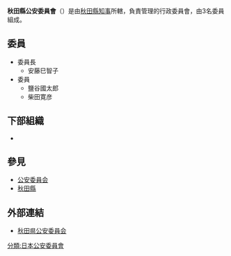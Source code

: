 {{Infobox Govt Agency
  | agency_name     = 秋田縣公安委員會
  | nativename      = {{lang|ja|秋田県公安委員会}}{{ja}}<br>{{lang|ja|あきたけんこうあんいいんかい}}
  | nativename_r    = Akita Prefectural Public Safety Commission{{en}}
  | jurisdiction    = [[File:Flag_of_Akita_Prefecture.svg|20px]] [[秋田縣|秋田縣]]
  | seal            = 
  | seal_width      = 
  | seal_caption    = 
  | logo            = 
  | logo_width      = 
  | logo_caption    = 
  | formed          = 
  | preceding1      = 
  | preceding2      =
  | dissolved       = 
  | superseding     = 
  | employees       = 3人
  | budget          = 
  | minister1_name  = 
  | minister1_pfo   = 
  | minister2_name  = 
  | minister2_pfo   =
  | chief1_title    = 委員長
  | chief1          = 安藤巳智子
  | chief2_title    = 
  | chief2          = 
  | chief3_title    = 
  | chief3          = 
  | parent_agency   = [[秋田縣知事|秋田縣知事]]
  | child1_agency   = {{link-jp|秋田縣警察|秋田県警察|秋田縣警察}}
  | child2_agency   = 
  | child3_agency   = 
  | child4_agency   = 
  | child5_agency   = 
  | child6_agency   = 
  | child7_agency   = 
  | child8_agency   = 
  | child9_agency   = 
  | keydocument1    = 
  | keydocument2    =
  | picture         = 
  | picture_width   = 250px
  | picture_caption = 
  | headquarters    = {{JPN}}<br/>[[秋田縣|秋田縣]][[秋田市|秋田市]]山王4丁目1番5號
  | website         = [http://www.police.pref.akita.jp/kouan/ 秋田県公安委員会]
  | footnotes       = 
}}
'''秋田縣公安委員會'''（{{jpn|j=秋田県公安委員会|hg=あきたけんこうあんいいんかい|rm=Akitaken Kō'an-i'inkai}}）是由[[秋田縣知事|秋田縣知事]]所轄，負責管理{{link-jp|秋田縣警察|秋田県警察|秋田縣警察}}的行政委員會，由3名委員組成。

== 委員 ==
*委員長
**安藤巳智子
*委員
**鹽谷國太郎
**柴田寛彦

== 下部組織 ==
*{{link-jp|秋田縣警察|秋田県警察|秋田縣警察}}

== 參見 ==
*[[公安委員会|公安委員会]]
*[[秋田縣|秋田縣]]

== 外部連結 ==
*[http://www.police.pref.akita.jp/kouan/ 秋田県公安委員会] {{Wayback|url=http://www.police.pref.akita.jp/kouan/ |date=20191216115501 }}
{{日本都道府縣公安委員會}}
[[分類:日本公安委員會|分類:日本公安委員會]]